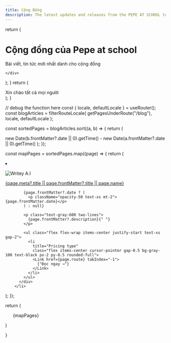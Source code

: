 ```yaml
---
title: Cộng Đồng
description: The latest updates and releases from the PEPE AT SCHOOL team.
---
```



  return (
    <div className="max-w-screen-lg mx-auto pt-4 pb-8 border-b border-gray-400 border-opacity-20 text-center">
      <h1>
        <span className="font-bold leading-tight lg:text-5xl">Cộng đồng của Pepe at school</span>
      </h1>
      <p className="text-center text-gray-500 dark:text-gray-400 font-space-grotesk">
        Bài viết, tin tức mới nhất dành cho cộng đồng
      </p>
      
     
    </div>

);
}
return (

<div>
  <div className="bruh">
    Xin chào tất cả mọi người
    <div className="heh"></div>
  </div>
</div>
); }

  // debug the function here
  const { locale, defaultLocale } = useRouter();
  const blogArticles = filterRouteLocale(
    getPagesUnderRoute("/blog"),
    locale,
    defaultLocale
  );

const sortedPages = blogArticles.sort((a, b) => {
return (

new Date(b.frontMatter?.date || 0).getTime() -
new Date(a.frontMatter?.date || 0).getTime()
);
});

const mapPages = sortedPages.map((page) => {
return (

<li key={page.route}  class="relative bg-white flex flex-col justify-between border rounded shadow-md hover:shadow-teal-400">

<img
  class="rounded relative w-full object-cover aspect-video"
  src={page.frontMatter?.imgUrl}
  alt="Writey A.I"
  loading="lazy"
/>
          <div class="flex flex-col justify-beetween gap-1 px-2 py-2">
            <a
              href={page.route}
              class="flex justify-center items-center text-xl font-semibold text-teal-700 hover:text-teal-800 two-lines text-ellipsis">
              {page.meta?.title || page.frontMatter?.title || page.name}
            </a>

            {page.frontMatter?.date ? (
              <p className="opacity-50 text-xs mt-2">{page.frontMatter.date}</p>
            ) : null}

            <p class="text-gray-600 two-lines">
              {page.frontMatter?.description}{" "}
            </p>

            <ul class="flex flex-wrap items-center justify-start text-xs gap-2">
              <li
                title="Pricing type"
                class="flex items-center cursor-pointer gap-0.5 bg-gray-100 text-black px-2 py-0.5 rounded-full">
                <Link href={page.route} tabIndex="-1">
                  {"Đọc ngay →"}
                </Link>
              </li>
            </ul>
          </div>
        </li>

); });

return (<ul class="grid gap-8 sm:grid-cols-2 lg:grid-cols-3 p-2 pt-4 xl:p-5">
{mapPages}</ul>)

}

<BlogHeader />

<BlogIndex />
